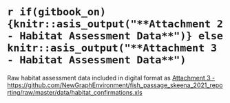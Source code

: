 

#  `r if(gitbook_on){knitr::asis_output("**Attachment 2 - Habitat Assessment Data**")} else knitr::asis_output("**Attachment 3 - Habitat Assessment Data**")` {-}

Raw habitat assessment data included in digital format as [Attachment 3 - https://github.com/NewGraphEnvironment/fish_passage_skeena_2021_reporting/raw/master/data/habitat_confirmations.xls](https://github.com/NewGraphEnvironment/fish_passage_skeena_2021_reporting/raw/master/data/habitat_confirmations.xls)


